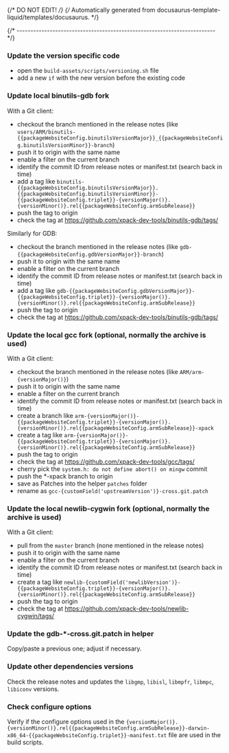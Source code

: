 {/* DO NOT EDIT! */}
{/* Automatically generated from docusaurus-template-liquid/templates/docusaurus. */}



{/* ------------------------------------------------------------------------ */}

### Update the version specific code

- open the `build-assets/scripts/versioning.sh` file
- add a new `if` with the new version before the existing code

### Update local binutils-gdb fork

With a Git client:

- checkout the branch mentioned in the release notes
  (like <code>users/ARM/binutils-{{packageWebsiteConfig.binutilsVersionMajor}}_{{packageWebsiteConfig.binutilsVersionMinor}}-branch</code>)
- push it to origin with the same name
- enable a filter on the current branch
- identify the commit ID from release notes or manifest.txt (search back in time)
- add a tag like <code>binutils-{{packageWebsiteConfig.binutilsVersionMajor}}.{{packageWebsiteConfig.binutilsVersionMinor}}-{{packageWebsiteConfig.triplet}}-{versionMajor()}.{versionMinor()}.rel{{packageWebsiteConfig.armSubRelease}}</code>
- push the tag to origin
- check the tag at https://github.com/xpack-dev-tools/binutils-gdb/tags/

Similarly for GDB:

- checkout the branch mentioned in the release notes
  (like <code>gdb-{{packageWebsiteConfig.gdbVersionMajor}}-branch</code>)
- push it to origin with the same name
- enable a filter on the current branch
- identify the commit ID from release notes or manifest.txt (search back in time)
- add a tag like <code>gdb-{{packageWebsiteConfig.gdbVersionMajor}}-{{packageWebsiteConfig.triplet}}-{versionMajor()}.{versionMinor()}.rel{{packageWebsiteConfig.armSubRelease}}</code>
- push the tag to origin
- check the tag at https://github.com/xpack-dev-tools/binutils-gdb/tags/

### Update the local gcc fork (optional, normally the archive is used)

With a Git client:

- checkout the branch mentioned in the release notes
  (like <code>ARM/arm-{versionMajor()}</code>)
- push it to origin with the same name
- enable a filter on the current branch
- identify the commit ID from release notes or manifest.txt (search back in time)
- create a branch like <code>arm-{versionMajor()}-{{packageWebsiteConfig.triplet}}-{versionMajor()}.{versionMinor()}.rel{{packageWebsiteConfig.armSubRelease}}-xpack</code>
- create a tag like <code>arm-{versionMajor()}-{{packageWebsiteConfig.triplet}}-{versionMajor()}.{versionMinor()}.rel{{packageWebsiteConfig.armSubRelease}}</code>
- push the tag to origin
- check the tag at https://github.com/xpack-dev-tools/gcc/tags/
- cherry pick the `system.h: do not define abort() on mingw` commit
- push the *-xpack branch to origin
- save as Patches into the helper `patches` folder
- rename as <code>gcc-{customField('upstreamVersion')}-cross.git.patch</code>

### Update the local newlib-cygwin fork (optional, normally the archive is used)

With a Git client:

- pull from the `master` branch (none mentioned in the release notes)
- push it to origin with the same name
- enable a filter on the current branch
- identify the commit ID from release notes or manifest.txt (search back in time)
- create a tag like <code>newlib-{customField('newlibVersion')}-{{packageWebsiteConfig.triplet}}-{versionMajor()}.{versionMinor()}.rel{{packageWebsiteConfig.armSubRelease}}</code>
- push the tag to origin
- check the tag at https://github.com/xpack-dev-tools/newlib-cygwin/tags/

### Update the gdb-*-cross.git.patch in helper

Copy/paste a previous one; adjust if necessary.

### Update other dependencies versions

Check the release notes and updates the `libgmp`, `libisl`, `libmpfr`, `libmpc`, `libiconv` versions.

### Check configure options

Verify if the configure options used in
the <code>{versionMajor()}.{versionMinor()}.rel{{packageWebsiteConfig.armSubRelease}}-darwin-x86_64-{{packageWebsiteConfig.triplet}}-manifest.txt</code> file
are used in the build scripts.
